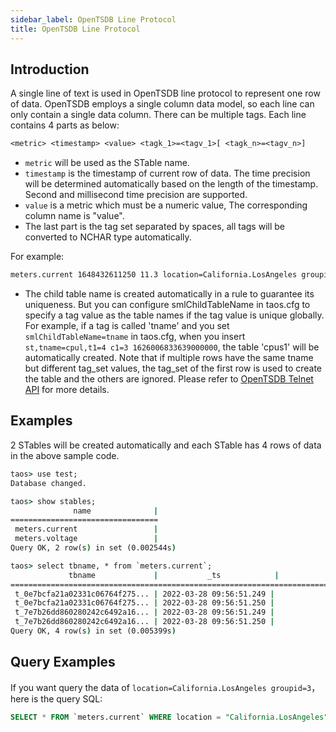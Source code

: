 ```yaml
---
sidebar_label: OpenTSDB Line Protocol
title: OpenTSDB Line Protocol
---
```



## Introduction

A single line of text is used in OpenTSDB line protocol to represent one row of data. OpenTSDB employs a single column data model, so each line can only contain a single data column. There can be multiple tags. Each line contains 4 parts as below:

```txt
<metric> <timestamp> <value> <tagk_1>=<tagv_1>[ <tagk_n>=<tagv_n>]
```

- `metric` will be used as the STable name.
- `timestamp` is the timestamp of current row of data. The time precision will be determined automatically based on the length of the timestamp. Second and millisecond time precision are supported.
- `value` is a metric which must be a numeric value, The corresponding column name is "value".
- The last part is the tag set separated by spaces, all tags will be converted to NCHAR type automatically.

For example:

```txt
meters.current 1648432611250 11.3 location=California.LosAngeles groupid=3
```

- The child table name is created automatically in a rule to guarantee its uniqueness. But you can configure smlChildTableName in taos.cfg to specify a tag value as the table names if the tag value is unique globally. For example, if a tag is called 'tname' and you set `smlChildTableName=tname` in taos.cfg, when you insert `st,tname=cpul,t1=4 c1=3 1626006833639000000`, the table 'cpus1' will be automatically created. Note that if multiple rows have the same tname but different tag_set values, the tag_set of the first row is used to create the table and the others are ignored.
  Please refer to [OpenTSDB Telnet API](http://opentsdb.net/docs/build/html/api_telnet/put.html) for more details.

## Examples

<Tabs defaultValue="java" groupId="lang">
  <TabItem label="Java" value="java">
    <JavaTelnet />
  </TabItem>
  <TabItem label="Python" value="Python">
    <PyTelnet />
  </TabItem>
  <TabItem label="Go" value="go">
    <GoTelnet />
  </TabItem>
  <TabItem label="Node.js" value="nodejs">
    <NodeTelnet />
  </TabItem>
  <TabItem label="C#" value="csharp">
    <CsTelnet />
  </TabItem>
  <TabItem label="C" value="c">
    <CTelnet />
  </TabItem>
</Tabs>

2 STables will be created automatically and each STable has 4 rows of data in the above sample code.

```cmd
taos> use test;
Database changed.

taos> show stables;
              name              |
=================================
 meters.current                 |
 meters.voltage                 |
Query OK, 2 row(s) in set (0.002544s)

taos> select tbname, * from `meters.current`;
             tbname             |           _ts            |           _value           | groupid |            location            |
==================================================================================================================================
 t_0e7bcfa21a02331c06764f275... | 2022-03-28 09:56:51.249 |              10.800000000 | 3       | California.LosAngeles                |
 t_0e7bcfa21a02331c06764f275... | 2022-03-28 09:56:51.250 |              11.300000000 | 3       | California.LosAngeles                |
 t_7e7b26dd860280242c6492a16... | 2022-03-28 09:56:51.249 |              10.300000000 | 2       | California.SanFrancisco               |
 t_7e7b26dd860280242c6492a16... | 2022-03-28 09:56:51.250 |              12.600000000 | 2       | California.SanFrancisco               |
Query OK, 4 row(s) in set (0.005399s)
```

## Query Examples

If you want query the data of `location=California.LosAngeles groupid=3`，here is the query SQL:

```sql
SELECT * FROM `meters.current` WHERE location = "California.LosAngeles" AND groupid = 3;
```
